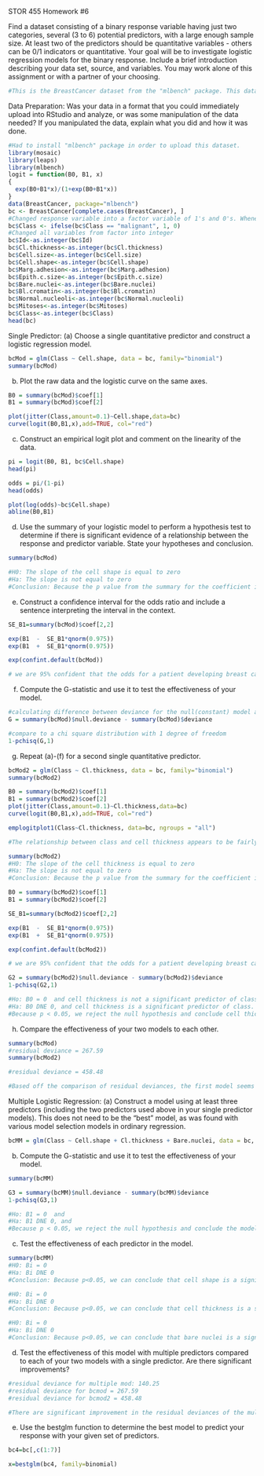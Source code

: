 STOR 455 Homework #6

Find a dataset consisting of a binary response variable having just two categories, several (3 to 6) potential predictors, with a large enough sample size. At least two of the predictors should be quantitative variables - others can be 0/1 indicators or quantitative. Your goal will be to investigate logistic regression models for the binary response. Include a brief introduction describing your data set, source, and variables. You may work alone of this assignment or with a partner of your choosing.
```r
#This is the BreastCancer dataset from the "mlbench" package. This dataset of 699 observations and 11 columns predicts if a specimen is benign or malignant based on nine other cell features.
```

Data Preparation: Was your data in a format that you could immediately upload into RStudio and analyze, or was some manipulation of the data needed? If you manipulated the data, explain what you did and how it was done.
```r
#Had to install "mlbench" package in order to upload this dataset.
library(mosaic)
library(leaps)
library(mlbench)
logit = function(B0, B1, x)
{
  exp(B0+B1*x)/(1+exp(B0+B1*x))
}
data(BreastCancer, package="mlbench")
bc <- BreastCancer[complete.cases(BreastCancer), ]
#Changed response variable into a factor variable of 1's and 0's. Whenever the Class is malignant, it will be 1 else it will be 0
bc$Class <- ifelse(bc$Class == "malignant", 1, 0)
#Changed all variables from factor into integer
bc$Id<-as.integer(bc$Id) 
bc$Cl.thickness<-as.integer(bc$Cl.thickness) 
bc$Cell.size<-as.integer(bc$Cell.size) 
bc$Cell.shape<-as.integer(bc$Cell.shape) 
bc$Marg.adhesion<-as.integer(bc$Marg.adhesion) 
bc$Epith.c.size<-as.integer(bc$Epith.c.size) 
bc$Bare.nuclei<-as.integer(bc$Bare.nuclei)
bc$Bl.cromatin<-as.integer(bc$Bl.cromatin) 
bc$Normal.nucleoli<-as.integer(bc$Normal.nucleoli) 
bc$Mitoses<-as.integer(bc$Mitoses)
bc$Class<-as.integer(bc$Class)
head(bc)
```
Single Predictor:
(a) Choose a single quantitative predictor and construct a logistic regression model.
```r
bcMod = glm(Class ~ Cell.shape, data = bc, family="binomial")
summary(bcMod)
```
(b) Plot the raw data and the logistic curve on the same axes.
```r
B0 = summary(bcMod)$coef[1]
B1 = summary(bcMod)$coef[2]

plot(jitter(Class,amount=0.1)~Cell.shape,data=bc)
curve(logit(B0,B1,x),add=TRUE, col="red")
```
(c) Construct an empirical logit plot and comment on the linearity of the data.
```r
pi = logit(B0, B1, bc$Cell.shape)
head(pi)

odds = pi/(1-pi)
head(odds)

plot(log(odds)~bc$Cell.shape)
abline(B0,B1)
```
(d) Use the summary of your logistic model to perform a hypothesis test to determine if there is significant evidence of a relationship between the response and predictor variable. State your hypotheses and conclusion.
```r
summary(bcMod)

#H0: The slope of the cell shape is equal to zero
#Ha: The slope is not equal to zero
#Conclusion: Because the p value from the summary for the coefficient is less than 0.05, we reject the null hypothesis and conclude that there is evidence of a relationship between the response and predictor variables.
```
(e) Construct a confidence interval for the odds ratio and include a sentence interpreting the interval in the context.
```r
SE_B1=summary(bcMod)$coef[2,2]

exp(B1  -  SE_B1*qnorm(0.975))
exp(B1  +  SE_B1*qnorm(0.975))

exp(confint.default(bcMod))

# we are 95% confident that the odds for a patient developing breast cancer increases between (3.444, 5.523) as the cell's shape increases.
```
(f) Compute the G-statistic and use it to test the effectiveness of your model.
```r
#calculating difference between deviance for the null(constant) model and the logistic model based on cell shape.
G = summary(bcMod)$null.deviance - summary(bcMod)$deviance

#compare to a chi square distribution with 1 degree of freedom
1-pchisq(G,1)
```
(g) Repeat (a)-(f) for a second single quantitative predictor.
```r
bcMod2 = glm(Class ~ Cl.thickness, data = bc, family="binomial")
summary(bcMod2)

B0 = summary(bcMod2)$coef[1]
B1 = summary(bcMod2)$coef[2]
plot(jitter(Class,amount=0.1)~Cl.thickness,data=bc)
curve(logit(B0,B1,x),add=TRUE, col="red")

emplogitplot1(Class~Cl.thickness, data=bc, ngroups = "all")

#The relationship between class and cell thickness appears to be fairly linear in comparison to that of class and cell shape.

summary(bcMod2)
#H0: The slope of the cell thickness is equal to zero
#Ha: The slope is not equal to zero
#Conclusion: Because the p value from the summary for the coefficient is less than 0.05, we reject the null hypothesis and conclude that there is evidence of a relationship between the response and predictor variables.

B0 = summary(bcMod2)$coef[1]
B1 = summary(bcMod2)$coef[2]

SE_B1=summary(bcMod2)$coef[2,2]

exp(B1  -  SE_B1*qnorm(0.975))
exp(B1  +  SE_B1*qnorm(0.975))

exp(confint.default(bcMod2))

# we are 95% confident that the odds for a patient developing breast cancer increases between (2.192, 2.932) as the cell thickness increases.

G2 = summary(bcMod2)$null.deviance - summary(bcMod2)$deviance
1-pchisq(G2,1)

#Ho: B0 = 0  and cell thickness is not a significant predictor of class
#Ha: B0 DNE 0, and cell thickness is a significant predictor of class.
#Because p < 0.05, we reject the null hypothesis and conclude cell thickness is a significant predictor of class, and we have significant evidence that the success of predicting the class depends on the thickness of the cell.
```
(h) Compare the effectiveness of your two models to each other.
```r
summary(bcMod)
#residual deviance = 267.59
summary(bcMod2)

#residual deviance = 458.48

#Based off the comparison of residual deviances, the first model seems to be more effective in reducing residual deviance, and therefore predicting the response variable.
```
Multiple Logistic Regression:
(a) Construct a model using at least three predictors (including the two predictors used above in your single predictor models). This does not need to be the “best” model, as was found with various model selection models in ordinary regression.
```r
bcMM = glm(Class ~ Cell.shape + Cl.thickness + Bare.nuclei, data = bc, family="binomial")
```
(b) Compute the G-statistic and use it to test the effectiveness of your model.
```r
summary(bcMM)

G3 = summary(bcMM)$null.deviance - summary(bcMM)$deviance
1-pchisq(G3,1)

#Ho: B1 = 0  and 
#Ha: B1 DNE 0, and 
#Because p < 0.05, we reject the null hypothesis and conclude the model is significant in predicting the class of a patient. The improvement of adding the terms to the model is statistically significant.
```
(c) Test the effectiveness of each predictor in the model.
```r
summary(bcMM)
#H0: Bi = 0 
#Ha: Bi DNE 0
#Conclusion: Because p<0.05, we can conclude that cell shape is a significant predictor in the model

#H0: Bi = 0 
#Ha: Bi DNE 0
#Conclusion: Because p<0.05, we can conclude that cell thickness is a significant predictor in the model

#H0: Bi = 0 
#Ha: Bi DNE 0
#Conclusion: Because p<0.05, we can conclude that bare nuclei is a significant predictor in the model
```
(d) Test the effectiveness of this model with multiple predictors compared to each of your two models with a single predictor. Are there significant improvements?
```r
#residual deviance for multiple mod: 140.25
#residual deviance for bcmod = 267.59
#residual deviance for bcmod2 = 458.48

#There are significant improvement in the residual deviances of the multiple regression model in comparison to that of both the models with single predictors.
```
(e) Use the bestglm function to determine the best model to predict your response with your given set of predictors.
```r
bc4=bc[,c(1:7)]

x=bestglm(bc4, family=binomial)
```

